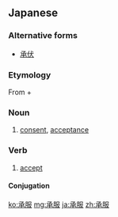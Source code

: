 ==Japanese==
{{ja-kanjitab|しょう|ふく|yomi=on}}

===Alternative forms===
* [[承伏]]

===Etymology===
From {{m|ja|承|sc=Jpan|tr=shō||agree to}} + {{m|ja|服|sc=Jpan|tr=fuku||submit to}}

===Noun===
{{ja-noun|しょうふく}}

# [[consent]], [[acceptance]]

===Verb===
{{ja-verb-suru|しょうふく}}

# [[accept]]

====Conjugation====
{{ja-suru|しょうふく}}

[[ko:承服]]
[[mg:承服]]
[[ja:承服]]
[[zh:承服]]